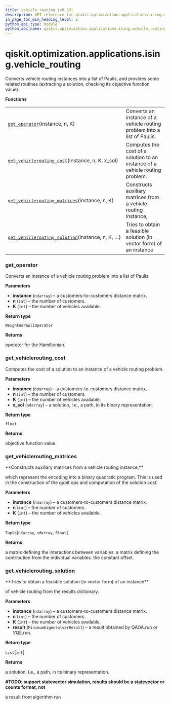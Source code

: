 ```yaml
---
title: vehicle_routing (v0.28)
description: API reference for qiskit.optimization.applications.ising.vehicle_routing in qiskit v0.28
in_page_toc_min_heading_level: 2
python_api_type: module
python_api_name: qiskit.optimization.applications.ising.vehicle_routing
---
```


<span id="module-qiskit.optimization.applications.ising.vehicle_routing" />

<span id="qiskit-optimization-applications-ising-vehicle-routing" />

# qiskit.optimization.applications.ising.vehicle\_routing

Converts vehicle routing instances into a list of Paulis, and provides some related routines (extracting a solution, checking its objective function value).

**Functions**

|                                                                                                                                                                                                                              |                                                                              |
| ---------------------------------------------------------------------------------------------------------------------------------------------------------------------------------------------------------------------------- | ---------------------------------------------------------------------------- |
| [`get_operator`](#qiskit.optimization.applications.ising.vehicle_routing.get_operator "qiskit.optimization.applications.ising.vehicle_routing.get_operator")(instance, n, K)                                                 | Converts an instance of a vehicle routing problem into a list of Paulis.     |
| [`get_vehiclerouting_cost`](#qiskit.optimization.applications.ising.vehicle_routing.get_vehiclerouting_cost "qiskit.optimization.applications.ising.vehicle_routing.get_vehiclerouting_cost")(instance, n, K, x\_sol)        | Computes the cost of a solution to an instance of a vehicle routing problem. |
| [`get_vehiclerouting_matrices`](#qiskit.optimization.applications.ising.vehicle_routing.get_vehiclerouting_matrices "qiskit.optimization.applications.ising.vehicle_routing.get_vehiclerouting_matrices")(instance, n, K)    | Constructs auxiliary matrices from a vehicle routing instance,               |
| [`get_vehiclerouting_solution`](#qiskit.optimization.applications.ising.vehicle_routing.get_vehiclerouting_solution "qiskit.optimization.applications.ising.vehicle_routing.get_vehiclerouting_solution")(instance, n, K, …) | Tries to obtain a feasible solution (in vector form) of an instance          |

### get\_operator

<Function id="qiskit.optimization.applications.ising.vehicle_routing.get_operator" github="https://github.com/qiskit-community/qiskit-aqua/tree/stable/0.9/qiskit/optimization/applications/ising/vehicle_routing.py" signature="get_operator(instance, n, K)">
  Converts an instance of a vehicle routing problem into a list of Paulis.

  **Parameters**

  *   **instance** (`ndarray`) – a customers-to-customers distance matrix.
  *   **n** (`int`) – the number of customers.
  *   **K** (`int`) – the number of vehicles available.

  **Return type**

  `WeightedPauliOperator`

  **Returns**

  operator for the Hamiltonian.
</Function>

### get\_vehiclerouting\_cost

<Function id="qiskit.optimization.applications.ising.vehicle_routing.get_vehiclerouting_cost" github="https://github.com/qiskit-community/qiskit-aqua/tree/stable/0.9/qiskit/optimization/applications/ising/vehicle_routing.py" signature="get_vehiclerouting_cost(instance, n, K, x_sol)">
  Computes the cost of a solution to an instance of a vehicle routing problem.

  **Parameters**

  *   **instance** (`ndarray`) – a customers-to-customers distance matrix.
  *   **n** (`int`) – the number of customers.
  *   **K** (`int`) – the number of vehicles available.
  *   **x\_sol** (`ndarray`) – a solution, i.e., a path, in its binary representation.

  **Return type**

  `float`

  **Returns**

  objective function value.
</Function>

### get\_vehiclerouting\_matrices

<Function id="qiskit.optimization.applications.ising.vehicle_routing.get_vehiclerouting_matrices" github="https://github.com/qiskit-community/qiskit-aqua/tree/stable/0.9/qiskit/optimization/applications/ising/vehicle_routing.py" signature="get_vehiclerouting_matrices(instance, n, K)">
  **Constructs auxiliary matrices from a vehicle routing instance,**

  which represent the encoding into a binary quadratic program. This is used in the construction of the qubit ops and computation of the solution cost.

  **Parameters**

  *   **instance** (`ndarray`) – a customers-to-customers distance matrix.
  *   **n** (`int`) – the number of customers.
  *   **K** (`int`) – the number of vehicles available.

  **Return type**

  `Tuple`\[`ndarray`, `ndarray`, `float`]

  **Returns**

  a matrix defining the interactions between variables. a matrix defining the contribution from the individual variables. the constant offset.
</Function>

### get\_vehiclerouting\_solution

<Function id="qiskit.optimization.applications.ising.vehicle_routing.get_vehiclerouting_solution" github="https://github.com/qiskit-community/qiskit-aqua/tree/stable/0.9/qiskit/optimization/applications/ising/vehicle_routing.py" signature="get_vehiclerouting_solution(instance, n, K, result)">
  **Tries to obtain a feasible solution (in vector form) of an instance**

  of vehicle routing from the results dictionary.

  **Parameters**

  *   **instance** (`ndarray`) – a customers-to-customers distance matrix.
  *   **n** (`int`) – the number of customers.
  *   **K** (`int`) – the number of vehicles available.
  *   **result** (`MinimumEigensolverResult`) – a result obtained by QAOA.run or VQE.run.

  **Return type**

  `List`\[`int`]

  **Returns**

  a solution, i.e., a path, in its binary representation.

  **#TODO: support statevector simulation, results should be a statevector or counts format, not**

  a result from algorithm run
</Function>

